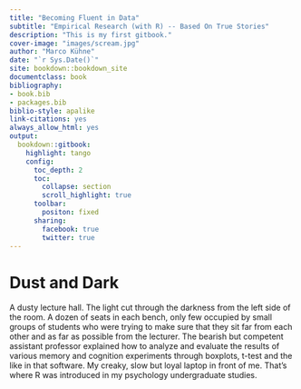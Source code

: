 ```yaml
--- 
title: "Becoming Fluent in Data"
subtitle: "Empirical Research (with R) -- Based On True Stories"
description: "This is my first gitbook."
cover-image: "images/scream.jpg"
author: "Marco Kühne"
date: "`r Sys.Date()`"
site: bookdown::bookdown_site
documentclass: book
bibliography:
- book.bib
- packages.bib
biblio-style: apalike
link-citations: yes
always_allow_html: yes
output: 
  bookdown::gitbook:
    highlight: tango
    config:
      toc_depth: 2
      toc:
        collapse: section 
        scroll_highlight: true
      toolbar:
        positon: fixed 
      sharing:
        facebook: true
        twitter: true
---
```


# Dust and Dark {-}

A dusty lecture hall. The light cut through the darkness from the left side of the room. A dozen of seats in each bench, only few occupied by small groups of students who were trying to make sure that they sit far from each other and as far as possible from the lecturer. The bearish but competent assistant professor explained how to analyze and evaluate the results of various memory and cognition experiments through boxplots, t-test and the like in that software. My creaky, slow but loyal laptop in front of me. That's where R was introduced in my psychology undergraduate studies. 












